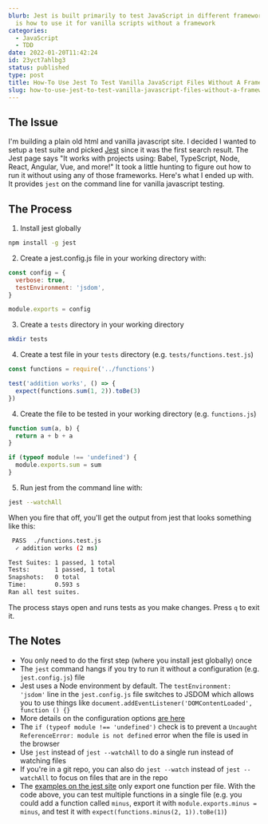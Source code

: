 ```yaml
---
blurb: Jest is built primarily to test JavaScript in different frameworks. This
  is how to use it for vanilla scripts without a framework
categories:
  - JavaScript
  - TDD
date: 2022-01-20T11:42:24
id: 23yct7ahlbg3
status: published
type: post
title: How-To Use Jest To Test Vanilla JavaScript Files Without A Framework
slug: how-to-use-jest-to-test-vanilla-javascript-files-without-a-framework--23yct7ahlbg3
---
```



## The Issue

I'm building a plain old html and vanilla javascript site. I decided I wanted to setup a test suite and picked [Jest](https://jestjs.io/) since it was the first search result. The Jest page says "It works with projects using: Babel, TypeScript, Node, React, Angular, Vue, and more!" It took a little hunting to figure out how to run it without using any of those frameworks. Here's what I ended up with. It provides `jest` on the command line for vanilla javascript testing.

## The Process

1. Install jest globally

```bash    
npm install -g jest
```

2. Create a jest.config.js file in your working directory with:

```javascript
const config = {
  verbose: true,
  testEnvironment: 'jsdom',
}

module.exports = config
```

3. Create a `tests` directory in your working directory

```bash
mkdir tests
```


4. Create a test file in your `tests` directory (e.g. `tests/functions.test.js`)

```javascript
const functions = require('../functions')

test('addition works', () => {
  expect(functions.sum(1, 2)).toBe(3)
})
```

4. Create the file to be tested in your working directory (e.g. `functions.js`)

```javascript
function sum(a, b) {
  return a + b + a
}

if (typeof module !== 'undefined') {
  module.exports.sum = sum
}
```

5. Run jest from the command line with:

```bash
jest --watchAll
```

When you fire that off, you'll get the output from jest that looks something like this: 

```bash
 PASS  ./functions.test.js
  ✓ addition works (2 ms)

Test Suites: 1 passed, 1 total
Tests:       1 passed, 1 total
Snapshots:   0 total
Time:        0.593 s
Ran all test suites.
```

The process stays open and runs tests as you make changes. Press `q` to exit it. 


## The Notes

- You only need to do the first step (where you install jest globally) once
- The `jest` command hangs if you try to run it without a configuration (e.g. `jest.config.js`) file
- Jest uses a Node environment by default. The `testEnvironment: 'jsdom'` line in the `jest.config.js` file switches to JSDOM which allows you to use things like `document.addEventListener('DOMContentLoaded', function () {}`
- More details on the configuration options [are here](https://jestjs.io/docs/configuration)
- The `if (typeof module !== 'undefined')` check is to prevent a `Uncaught ReferenceError: module is not defined` error when the file is used in the browser
- Use `jest` instead of `jest --watchAll` to do a single run instead of watching files
- If you're in a git repo, you can also do `jest --watch` instead of `jest --watchAll` to focus on files that are in the repo
- The [examples on the jest site](https://jestjs.io/docs/getting-started) only export one function per file. With the code above, you can test multiple functions in a single file (e.g. you could add a function called `minus`, export it with `module.exports.minus = minus`, and test it with `expect(functions.minus(2, 1)).toBe(1)`)


        
